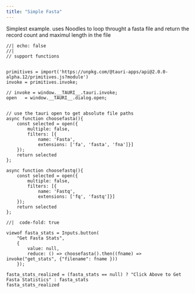 ```yaml
---
title: "Simple Fasta"
---
```


Simplest example. uses Noodles to loop throught a fasta file and return the record count and maximul length in the file

```ojs
//| echo: false
//| 
// support functions


primitives = import('https://unpkg.com/@tauri-apps/api@2.0.0-alpha.12/primitives.js?module')
invoke = primitives.invoke;

// invoke = window.__TAURI__.tauri.invoke;
open   = window.__TAURI__.dialog.open;


// use the tauri open to get absolute file paths
async function choosefasta(){
    const selected = open({
        multiple: false,
        filters: [{
            name: 'Fasta',
            extensions: ['fa', 'fasta', 'fna']}]
    });
    return selected
};

async function choosefastq(){
    const selected = open({
        multiple: false,
        filters: [{
            name: 'Fastq',
            extensions: ['fq', 'fastq']}]
    });
    return selected
};

```



```ojs
//|  code-fold: true

viewof fasta_stats = Inputs.button(
    "Get Fasta Stats", 
    { 
        value: null, 
        reduce: () => choosefasta().then((fname) => invoke("get_stats", {"filename": fname })) 
    });

fasta_stats_realized = (fasta_stats == null) ? "Click Above to Get Fasta Statistics" : fasta_stats
fasta_stats_realized

```

